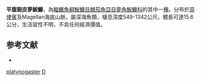 {{Speciesbox
| taxon = Dermatias platynogaster
| binomial_authority = [[Smith|Smith]] & [[Radcliffe|Radcliffe]], 1912
| status = NE
| status_system = IUCN3.1
| synonyms = *''Dolopichthys platynogaster'', <small>Smith & Radcliffe, 1912</small>
*''Pietschichthys horridus'', <small>Kharin, 1989</small>
}}

'''平腹韌皮夢鮟鱇'''，為[[輻鰭魚綱|輻鰭魚綱]][[鮟鱇目|鮟鱇目]][[棘茄魚亞目|棘茄魚亞目]][[夢角鮟鱇科|夢角鮟鱇科]]的其中一[[種|種]]。分布於[[菲律賓|菲律賓]]及Magellan海底山脈，屬深海魚類，棲息深度549-1342公尺，體長可達15.6公分，生活習性不明，不具任何經濟價值。

==参考文献==
*{{FishBase_species|genus=Dermatias|species=platynogaster|year=2011|month=12}}

{{Taxonbar}}
[[Category:韌皮夢鮟鱇屬|platynogaster]]
[[Category:1912年描述的魚類|D]]
